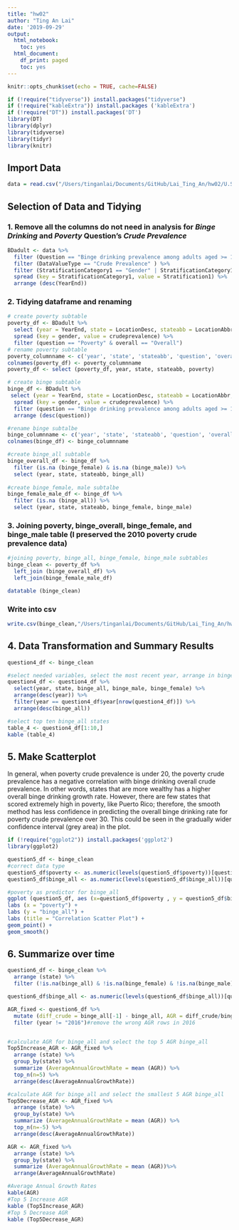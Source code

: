 ```yaml
---
title: "hw02"
author: "Ting An Lai"
date: '2019-09-29'
output:
  html_notebook:
    toc: yes
  html_document:
    df_print: paged
    toc: yes
---
```

```r
knitr::opts_chunk$set(echo = TRUE, cache=FALSE)
```


```r
if (!require("tidyverse")) install.packages("tidyverse")
if (!require("kableExtra")) install.packages ('kableExtra')
if (!require("DT")) install.packages('DT')
library(DT)
library(dplyr)
library(tidyverse)
library(tidyr)
library(knitr)
```

## Import Data
```r
data = read.csv("/Users/tinganlai/Documents/GitHub/Lai_Ting_An/hw02/U.S._Chronic_Disease_Indicators__CDI_.csv")
```

## Selection of Data and Tidying
### 1. Remove all the columns do not need in analysis for *Binge Drinking* and *Poverty* Question's *Crude Prevalence*
```r
BDadult <- data %>%
  filter (Question == "Binge drinking prevalence among adults aged >= 18 years" | Question == "Poverty") %>%
  filter (DataValueType == "Crude Prevalence" ) %>%
  filter (StratificationCategory1 == "Gender" | StratificationCategory1 == "Overall") %>%
  spread (key = StratificationCategory1, value = Stratification1) %>%
  arrange (desc(YearEnd))


```

### 2. Tidying dataframe and renaming
```r
# create poverty subtable
poverty_df <- BDadult %>%
  select (year = YearEnd, state = LocationDesc, stateabb = LocationAbbr,  question = Question, crudeprevalence = DataValue, gender = Gender, overall = Overall) %>%
  spread (key = gender, value = crudeprevalence) %>%
  filter (question == "Poverty" & overall == "Overall") 
# rename poverty subtable
poverty_columnname <- c('year', 'state', 'stateabb', 'question', 'overall', 'Female', 'Male', 'poverty')
colnames(poverty_df) <- poverty_columnname
poverty_df <- select (poverty_df, year, state, stateabb, poverty)

# create binge subtable
binge_df <- BDadult %>%
 select (year = YearEnd, state = LocationDesc, stateabb = LocationAbbr,  question = Question, crudeprevalence = DataValue, gender = Gender, overall = Overall) %>%
  spread (key = gender, value = crudeprevalence) %>%
  filter (question == "Binge drinking prevalence among adults aged >= 18 years") %>%
  arrange (desc(question)) 

#rename binge subtalbe
binge_columnname <- c('year', 'state', 'stateabb', 'question', 'overall', 'binge_female', 'binge_male', 'binge_all')
colnames(binge_df) <- binge_columnname

#create binge_all subtable
binge_overall_df <- binge_df %>%
  filter (is.na (binge_female) & is.na (binge_male)) %>%
  select (year, state, stateabb, binge_all)
  
#create binge_female, male subtalbe
binge_female_male_df <- binge_df %>%
  filter (is.na (binge_all)) %>%
  select (year, state, stateabb, binge_female, binge_male)

```


### 3. Joining poverty, binge_overall, binge_female, and binge_male table (I preserved the 2010 poverty crude prevalence data)
```r
#joining poverty, binge_all, binge_female, binge_male subtables
binge_clean <- poverty_df %>%
  left_join (binge_overall_df) %>%
  left_join(binge_female_male_df) 

datatable (binge_clean)
```

### Write into csv
```r
write.csv(binge_clean,"/Users/tinganlai/Documents/GitHub/Lai_Ting_An/hw02/binge_clean.csv", row.names = FALSE)
```

## 4. Data Transformation and Summary Results
```r
question4_df <- binge_clean 

#select needed variables, select the most recent year, arrange in binge_all order
question4_df <- question4_df %>%
  select(year, state, binge_all, binge_male, binge_female) %>%
  arrange(desc(year)) %>%
  filter(year == question4_df$year[nrow(question4_df)]) %>%
  arrange(desc(binge_all))

#select top ten binge_all states
table_4 <- question4_df[1:10,]
kable (table_4)
```

## 5. Make Scatterplot
In general, when poverty crude prevalence is under 20, the poverty crude prevalence has a negative correlation with binge drinking overall crude prevalence. In other words, states that are more wealthy has a higher overall binge drinking growth rate. However, there are few states that scored extremely high in poverty, like Puerto Rico; therefore, the smooth method has less confidence in predicting the overall binge drinking rate for poverty crude prevalence over 30. This could be seen in the gradually wider confidence interval (grey area) in the plot.

```r
if (!require("ggplot2")) install.packages('ggplot2')
library(ggplot2)
```

```r
question5_df <- binge_clean
#correct data type
question5_df$poverty <- as.numeric(levels(question5_df$poverty))[question5_df$poverty]
question5_df$binge_all <- as.numeric(levels(question5_df$binge_all))[question5_df$binge_all]

#poverty as predictor for binge_all
ggplot (question5_df, aes (x=question5_df$poverty , y = question5_df$binge_all)) +
labs (x = "poverty") +
labs (y = "binge_all") +
labs (title = "Correlation Scatter Plot") +
geom_point() +
geom_smooth()
```

## 6. Summarize over time
```r
question6_df <- binge_clean %>%
  arrange (state) %>%
  filter (!is.na(binge_all) & !is.na(binge_female) & !is.na(binge_male)) #remove NA binge rows

question6_df$binge_all <- as.numeric(levels(question6_df$binge_all))[question6_df$binge_all] #correct data type

AGR_fixed <- question6_df %>% 
  mutate (diff_crude = binge_all[-1] - binge_all, AGR = diff_crude/binge_all*100) %>%# calculate annual growth rate
  filter (year != "2016")#remove the wrong AGR rows in 2016


#calculate AGR for binge_all and select the top 5 AGR binge_all
Top5Increase_AGR <- AGR_fixed %>%
  arrange (state) %>%
  group_by(state) %>%
  summarize (AverageAnnualGrowthRate = mean (AGR)) %>%
  top_n(n=5) %>%
  arrange(desc(AverageAnnualGrowthRate))

#calculate AGR for binge_all and select the smallest 5 AGR binge_all
Top5Decrease_AGR <- AGR_fixed %>%
  arrange (state) %>%
  group_by(state) %>%
  summarize (AverageAnnualGrowthRate = mean (AGR)) %>%
  top_n(n=-5) %>%
  arrange(desc(AverageAnnualGrowthRate))

AGR <- AGR_fixed %>%
  arrange (state) %>%
  group_by(state) %>%
  summarize (AverageAnnualGrowthRate = mean (AGR))%>%
  arrange(AverageAnnualGrowthRate)

#Average Annual Growth Rates
kable(AGR)
#Top 5 Increase AGR
kable (Top5Increase_AGR)
#Top 5 Decrease AGR
kable (Top5Decrease_AGR)
```


